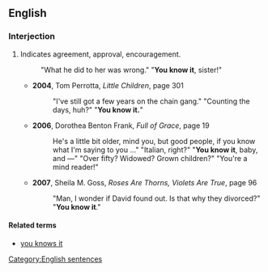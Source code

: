 ==English==

===Interjection===
{{en-interj|pos=[[you]] [[know]] [[it]]}}

# {{idiomatic}} Indicates agreement, approval, encouragement.
#: "What he did to her was wrong." "'''You know it''', sister!"
#* '''2004''', Tom Perrotta, ''Little Children'', page 301
#*:"I've still got a few years on the chain gang." "Counting the days, huh?" "'''You know it.'''"
#* '''2006''', Dorothea Benton Frank, ''Full of Grace'', page 19
#*: He's a little bit older, mind you, but good people, if you know what I'm saying to you …" "Italian, right?" "'''You know it''', baby, and —" "Over fifty? Widowed? Grown children?" "You're a mind reader!"
#* '''2007''', Sheila M. Goss, ''Roses Are Thorns, Violets Are True'', page 96
#*:"Man, I wonder if David found out. Is that why they divorced?" "'''You know it'''."

====Related terms====
* [[you knows it]]

[[Category:English sentences]]